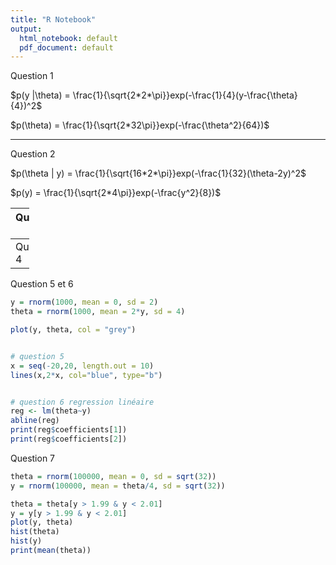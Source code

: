 ```yaml
---
title: "R Notebook"
output:
  html_notebook: default
  pdf_document: default
---
```

Question 1

$p(y |\theta) = \frac{1}{\sqrt{2*2*\pi}}exp(-\frac{1}{4}(y-\frac{\theta}{4})^2$

$p(\theta) = \frac{1}{\sqrt{2*32\pi}}exp(-\frac{\theta^2}{64})$

---

Question 2

$p(\theta | y) = \frac{1}{\sqrt{16*2*\pi}}exp(-\frac{1}{32}(\theta-2y)^2$

$p(y) = \frac{1}{\sqrt{2*4\pi}}exp(-\frac{y^2}{8})$

---
Question 3

```r
y = rnorm(1, mean = 0, sd = 2)
res = rnorm(1, mean = 2*y, sd = 4)
print(res)


```

---
Question 4


---
Question 5 et 6

```r
y = rnorm(1000, mean = 0, sd = 2)
theta = rnorm(1000, mean = 2*y, sd = 4)

plot(y, theta, col = "grey")


# question 5
x = seq(-20,20, length.out = 10)
lines(x,2*x, col="blue", type="b")


# question 6 regression linéaire
reg <- lm(theta~y)
abline(reg)
print(reg$coefficients[1])
print(reg$coefficients[2])

```
Question 7

```r
theta = rnorm(100000, mean = 0, sd = sqrt(32))
y = rnorm(100000, mean = theta/4, sd = sqrt(32))

theta = theta[y > 1.99 & y < 2.01]
y = y[y > 1.99 & y < 2.01]
plot(y, theta)
hist(theta)
hist(y)
print(mean(theta))
```

